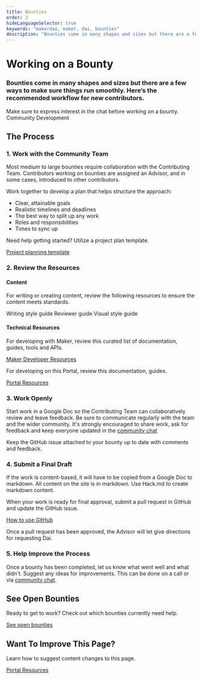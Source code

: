 ```yaml
---
title: Bounties
order: 3
hideLanguageSelector: true
keywords: "makerdao, maker, dai, bounties"
description: "Bounties come in many shapes and sizes but there are a few ways to make sure things run smoothly. Here’s the recommended workflow for new contributors."
---
```


# Working on a Bounty

### Bounties come in many shapes and sizes but there are a few ways to make sure things run smoothly. Here’s the recommended workflow for new contributors.

<CTA>
<Icon name="search"/> Make sure to express interest in the chat before working on a bounty. <Link to="https://chat.makerdao.com/channel/community-development">Community Development</Link>
</CTA>

## The Process

### 1. Work with the Community Team

Most medium to large bounties require collaboration with the Contributing Team. Contributors working on bounties are assigned an Advisor, and in some cases, introduced to other contributors.

Work together to develop a plan that helps structure the approach:

* Clear, attainable goals
* Realistic timelines and deadlines
* The best way to split up any work
* Roles and responsibilities
* Times to sync up

Need help getting started? Utilize a project plan template.

[Project planning template](https://bit.ly/comm-dev-project-planning-template)


### 2. Review the Resources

####  Content

For writing or creating content, review the following resources to ensure the content meets standards.

<List>

<Link to="../content/writing-style-guide.md">Writing style guide </Link>
<Link to="../content/reviewer-guide.md">Reviewer guide </Link>
<Link to="../content/visual-style-guide.md">Visual style guide </Link>
</List>

####  Technical Resources

For developing with Maker, review this curated list of documentation, guides, tools and APIs.

[Maker Developer Resources](https://awesome.makerdao.com/#developer-resources)

For developing on this Portal, review this documentation, guides.

[Portal Resources](../develop/content.mdx)



### 3. Work Openly

Start work in a Google Doc so the Contributing Team can collaboratively review and leave feedback. Be sure to communicate regularly with the team and the wider community. It's strongly encouraged to share work, ask for feedback and keep everyone updated in the [community chat](https://chat.makerdao.com/channel/community-development)

Keep the GitHub issue attached to your bounty up to date with comments and feedback.



### 4. Submit a Final Draft

<CTA>
<Icon name="search"/> If the work is content-based, it will have to be copied from a Google Doc to markdown. All content on the site is in markdown. Use Hack.md to create markdown content.
</CTA>

When your work is ready for final approval, submit a pull request in GitHub and update the GitHub issue.

[How to use GitHub](https://github.com/ryancreatescopy/community/tree/05625ac9da715dde58095901b61bc4e69cd5fe82/content/using-github/README.mdx)

Once a pull request has been approved, the Advisor will let give directions for requesting Dai.



### 5. Help Improve the Process

Once a bounty has been completed, let us know what went well and what didn’t. Suggest any ideas for improvements. This can be done on a call or via [community chat](https://chat.makerdao.com/channel/community-development).


  <Tout image alt>
  <Box>

## See Open Bounties

Ready to get to work? Check out which bounties currently need help.

[See open bounties](https://github.com/makerdao/community/projects/2?card_filter_query=label%3A%22help+wanted%22)
  </Box>

  <Box>

## Want To Improve This Page?

Learn how to suggest content changes to this page.

[Portal Resources](../develop/content.mdx)
</Box>
</Tout>

